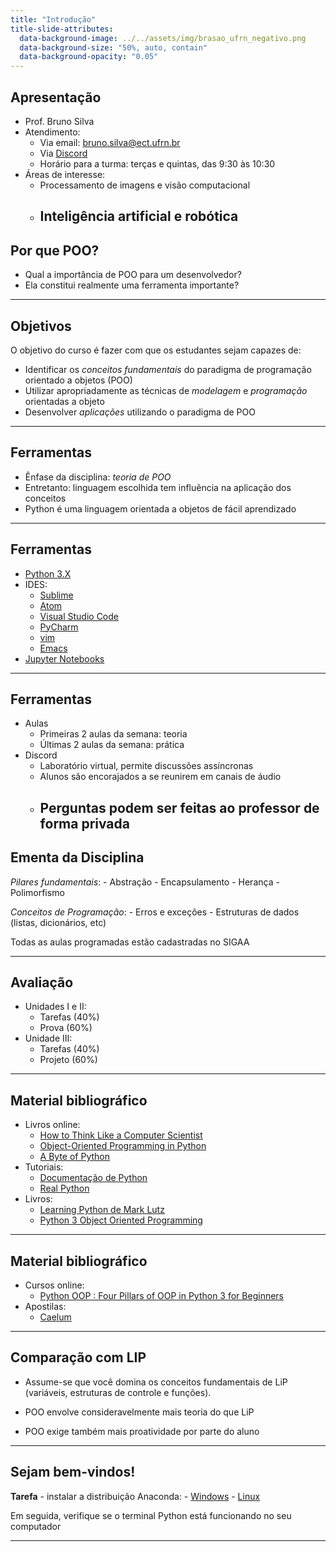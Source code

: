 ```yaml
---
title: "Introdução"
title-slide-attributes:
  data-background-image: ../../assets/img/brasao_ufrn_negativo.png
  data-background-size: "50%, auto, contain"
  data-background-opacity: "0.05"
---
```


## Apresentação
- Prof. Bruno Silva
- Atendimento:
    - Via email: <bruno.silva@ect.ufrn.br>
    - Via [Discord](https://discord.gg/fxuwfNKe)
    - Horário para a turma: terças e quintas, das 9:30 às 10:30
- Áreas de interesse:
    - Processamento de imagens e visão computacional
    - Inteligência artificial e robótica
---

## Por que POO?

- Qual a importância de POO para um desenvolvedor?
- Ela constitui realmente uma ferramenta importante?

---

## Objetivos

O objetivo do curso é fazer com que os
estudantes sejam capazes de:
    
- Identificar os _conceitos fundamentais_ do paradigma
  de programação orientado a objetos (POO)
- Utilizar apropriadamente as técnicas de _modelagem_ e _programação_
  orientadas a objeto
- Desenvolver _aplicações_ utilizando o paradigma de POO

---

## Ferramentas

- Ênfase da disciplina: _teoria de POO_
- Entretanto: linguagem escolhida tem influência na aplicação dos conceitos
- Python é uma linguagem orientada a objetos de fácil aprendizado

---

## Ferramentas

- [Python 3.X](https://python.org/)
- IDES:  
    - [Sublime](https://www.sublimetext.com/)
    - [Atom](https://atom.io/) 
    - [Visual Studio Code](https://code.visualstudio.com/)
    - [PyCharm](https://www.jetbrains.com/pt-br/pycharm)
    - [vim](https://www.vim.org/)
    - [Emacs](https://www.gnu.org/software/emacs/)
- [Jupyter Notebooks](https://jupyter.org/)

---

## Ferramentas

- Aulas
    - Primeiras 2 aulas da semana: teoria
    - Últimas 2 aulas da semana: prática
- Discord
    - Laboratório virtual, permite discussões assíncronas
    - Alunos são encorajados a se reunirem em canais de áudio
    - Perguntas podem ser feitas ao professor de forma privada
---

## Ementa da Disciplina

_Pilares fundamentais_:
- Abstração
- Encapsulamento
- Herança
- Polimorfismo

_Conceitos de Programação_:
- Erros e exceções 
- Estruturas de dados (listas, dicionários, etc)

Todas as aulas programadas estão cadastradas no SIGAA

---

## Avaliação

- Unidades I e II:
    - Tarefas (40%)
    - Prova (60%)
- Unidade III:
    - Tarefas (40%)
    - Projeto (60%)

--- 

## Material bibliográfico

- Livros online:
    - [How to Think Like a Computer Scientist](http://openbookproject.net/thinkcs/python/english3e/)
    - [Object-Oriented Programming in Python](https://python-textbok.readthedocs.io/en/1.0/)
    - [A Byte of Python](https://python.swaroopch.com/)

- Tutoriais:
    - [Documentação de Python](https://www.python.org/doc/)
    - [Real Python](https://realpython.com/)

- Livros:
    - [Learning Python de Mark Lutz](https://www.amazon.com.br/dp/B00DDZPC9S/ref=dp-kindle-redirect?_encoding=UTF8&btkr=1)
    - [Python 3 Object Oriented Programming](https://www.amazon.com.br/dp/B005O9OFWQ/ref=dp-kindle-redirect?_encoding=UTF8&btkr=1)

--- 

## Material bibliográfico

- Cursos online:
    - [Python OOP : Four Pillars of OOP in Python 3 for Beginners](https://www.udemy.com/course/python-oops-beginners/)

- Apostilas:
    - [Caelum](https://www.caelum.com.br/apostila/apostila-python-orientacao-a-objetos.pdf)
 
---

## Comparação com LIP

- Assume-se que você domina os conceitos fundamentais de LiP (variáveis, estruturas de controle e funções).

- POO envolve consideravelmente mais teoria do que LiP

- POO exige também mais proatividade por parte do aluno

---

## Sejam bem-vindos!

**Tarefa** - instalar a distribuição Anaconda:
- [Windows](https://repo.anaconda.com/archive/Anaconda3-2022.10-Windows-x86_64.exe)
- [Linux](https://repo.anaconda.com/archive/Anaconda3-2022.10-Linux-x86_64.sh)

Em seguida, verifique se o terminal Python está
funcionando no seu computador

---